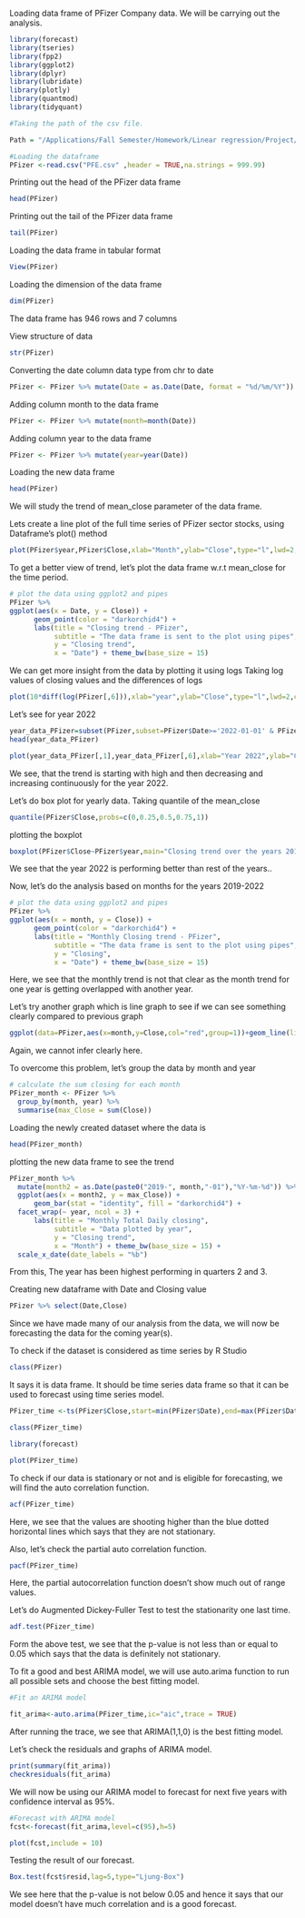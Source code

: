 Loading data frame of PFizer Company data. We will be carrying out the analysis.

```{r}
library(forecast)
library(tseries)
library(fpp2)
library(ggplot2)
library(dplyr)
library(lubridate)
library(plotly)
library(quantmod)
library(tidyquant)
```


```{r}
#Taking the path of the csv file.

Path = "/Applications/Fall Semester/Homework/Linear regression/Project/PFE.csv"

#Loading the dataframe
PFizer <-read.csv("PFE.csv" ,header = TRUE,na.strings = 999.99)
```

Printing out the head of the PFizer data frame
```{r}
head(PFizer)
```
Printing out the tail of the PFizer data frame
```{r}
tail(PFizer)
```
Loading the data frame in tabular format
```{r}
View(PFizer)
```
Loading the dimension of the data frame
```{r}
dim(PFizer)
```
The data frame has 946 rows and 7 columns

View structure of data
```{r}
str(PFizer)
```

Converting the date column data type from chr to date

```{r}
PFizer <- PFizer %>% mutate(Date = as.Date(Date, format = "%d/%m/%Y"))
```

Adding column month to the data frame
```{r}
PFizer <- PFizer %>% mutate(month=month(Date))
```

Adding column year to the data frame
```{r}
PFizer <- PFizer %>% mutate(year=year(Date))
```

Loading the new data frame
```{r}
head(PFizer)
```
We will study the trend of mean_close parameter of the data frame.

Lets create a line plot of the full time series of PFizer sector stocks, using Dataframe's plot() method
```{r}
plot(PFizer$year,PFizer$Close,xlab="Month",ylab="Close",type="l",lwd=2,col="blue")
```
To get a better view of trend, let's plot the data frame w.r.t mean_close for the time period.
```{r}
# plot the data using ggplot2 and pipes
PFizer %>%
ggplot(aes(x = Date, y = Close)) +
      geom_point(color = "darkorchid4") +
      labs(title = "Closing trend - PFizer",
           subtitle = "The data frame is sent to the plot using pipes",
           y = "Closing trend",
           x = "Date") + theme_bw(base_size = 15)
```
We can get more insight from the data by plotting it using logs
Taking log values of closing values and the differences of logs
```{r}
plot(10*diff(log(PFizer[,6])),xlab="year",ylab="Close",type="l",lwd=2,col="orange")
```
Let's see for year 2022
```{r}
year_data_PFizer=subset(PFizer,subset=PFizer$Date>='2022-01-01' & PFizer$Date<='2022-12-31')
head(year_data_PFizer)
```
```{r}
plot(year_data_PFizer[,1],year_data_PFizer[,6],xlab="Year 2022",ylab="Close",type="l",lwd=2,main="Close values",col="orange")
```
We see, that the trend is starting with high and then decreasing and increasing continuously for the year 2022.

Let's do box plot for yearly data.
Taking quantile of the mean_close
```{r}
quantile(PFizer$Close,probs=c(0,0.25,0.5,0.75,1))
```
plotting the boxplot
```{r}
boxplot(PFizer$Close~PFizer$year,main="Closing trend over the years 2019-2022",ylab="Closing",xlab="years",las=1,col="green")
```
We see that the year 2022 is performing better than rest of the years..

Now, let's do the analysis based on months for the years 2019-2022

```{r}
# plot the data using ggplot2 and pipes
PFizer %>%
ggplot(aes(x = month, y = Close)) +
      geom_point(color = "darkorchid4") +
      labs(title = "Monthly Closing trend - PFizer",
           subtitle = "The data frame is sent to the plot using pipes",
           y = "Closing",
           x = "Date") + theme_bw(base_size = 15)

```
Here, we see that the monthly trend is not that clear as the month trend for one year is getting overlapped with another year.

Let's try another graph which is line graph to see if we can see something clearly compared to previous graph
```{r}
ggplot(data=PFizer,aes(x=month,y=Close,col="red",group=1))+geom_line(linetype="dashed")+geom_point()
```
Again, we cannot infer clearly here.

To overcome this problem, let's group the data by month and year
```{r}
# calculate the sum closing for each month
PFizer_month <- PFizer %>%
  group_by(month, year) %>%
  summarise(max_Close = sum(Close))
```

Loading the newly created dataset where the data is 
```{r}
head(PFizer_month)
```
plotting the new data frame to see the trend

```{r}
PFizer_month %>%
  mutate(month2 = as.Date(paste0("2019-", month,"-01"),"%Y-%m-%d")) %>%
  ggplot(aes(x = month2, y = max_Close)) +
      geom_bar(stat = "identity", fill = "darkorchid4") +
  facet_wrap(~ year, ncol = 3) +
      labs(title = "Monthly Total Daily closing",
           subtitle = "Data plotted by year",
           y = "Closing trend",
           x = "Month") + theme_bw(base_size = 15) +
  scale_x_date(date_labels = "%b")
```
From this, The year has been highest performing in quarters 2 and 3.

Creating new dataframe with Date and Closing value
```{r}
PFizer %>% select(Date,Close)
```
Since we have made many of our analysis from the data, we will now be forecasting the data for the coming year(s).

To check if the dataset is considered as time series by R Studio
```{r}
class(PFizer)
```
It says it is data frame. It should be time series data frame so that it can be used to forecast using time series model.

```{r}
PFizer_time <-ts(PFizer$Close,start=min(PFizer$Date),end=max(PFizer$Date),frequency = 1)
```

```{r}
class(PFizer_time)
```

```{r}
library(forecast)
```


```{r}
plot(PFizer_time)
```
To check if our data is stationary or not and is eligible for forecasting, we will find the auto correlation function.
```{r}
acf(PFizer_time)
```
Here, we see that the values are shooting higher than the blue dotted horizontal lines which says that they are not stationary.

Also, let's check the partial auto correlation function.
```{r}
pacf(PFizer_time)
```
Here, the partial autocorrelation function doesn't show much out of range values.

Let's do Augmented Dickey-Fuller Test to test the stationarity one last time.
```{r}
adf.test(PFizer_time)
```
Form the above test, we see that the p-value is not less than or equal to 0.05 which says that the data is definitely not stationary.

To fit a good and best ARIMA model, we will use auto.arima function to run all possible sets and choose the best fitting model.
```{r}
#Fit an ARIMA model

fit_arima<-auto.arima(PFizer_time,ic="aic",trace = TRUE)

```
After running the trace, we see that ARIMA(1,1,0) is the best fitting model.

Let's check the residuals and graphs of ARIMA model.
```{r}
print(summary(fit_arima))
checkresiduals(fit_arima)
```
We will now be using our ARIMA model to forecast for next five years with confidence interval as 95%.

```{r}
#Forecast with ARIMA model
fcst<-forecast(fit_arima,level=c(95),h=5)
```

```{r}
plot(fcst,include = 10)
```
Testing the result of our forecast.
```{r}
Box.test(fcst$resid,lag=5,type="Ljung-Box")
```

We see here that the p-value is not below 0.05 and hence it says that our model doesn't have much correlation and is a good forecast.

